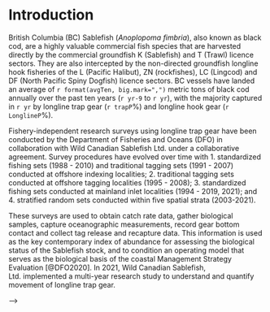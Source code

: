 # Introduction {#sec:introduction}

British Columbia (BC) Sablefish (*Anoplopoma fimbria*), also known as black cod, are a highly valuable commercial fish species that are harvested directly by the commercial groundfish K (Sablefish) and T (Trawl) licence sectors.  They are also intercepted by the non-directed groundfish longline hook fisheries of the L (Pacific Halibut), ZN (rockfishes), LC (Lingcod) and DF (North Pacific Spiny Dogfish) licence sectors.  BC vessels have landed an average of `r format(avgTen, big.mark=",")` metric tons of black cod annually over the past ten years (`r yr-9` to `r yr`),  with the majority captured in `r yr` by longline trap gear (`r trapP`\%) and longline hook gear (`r LonglineP`\%).

Fishery-independent research surveys using longline trap gear have been conducted by the Department of Fisheries and Oceans (DFO) in collaboration with Wild Canadian Sablefish Ltd. under a collaborative agreement. Survey procedures have evolved over time with 1. standardized fishing sets (1988 - 2010) and traditional tagging sets (1991 - 2007) conducted at offshore indexing localities; 2. traditional tagging sets conducted at offshore tagging localities (1995 - 2008); 3. standardized fishing sets conducted at mainland inlet localities (1994 - 2019, 2021); and 4. stratified random sets conducted within five spatial strata (2003-2021).  

These surveys are used to obtain catch rate data, gather biological samples, capture oceanographic measurements, record gear bottom contact and collect tag release and recapture data. This information is used as the key contemporary index of abundance for assessing the biological status of the Sablefish stock, and to condition an operating model that serves as the biological basis of the coastal Management Strategy Evaluation [@DFO2020]. In 2021, Wild Canadian Sablefish, Ltd. implemented a multi-year research study to understand and quantify movement of longline trap gear.

  
\clearpage

-->


